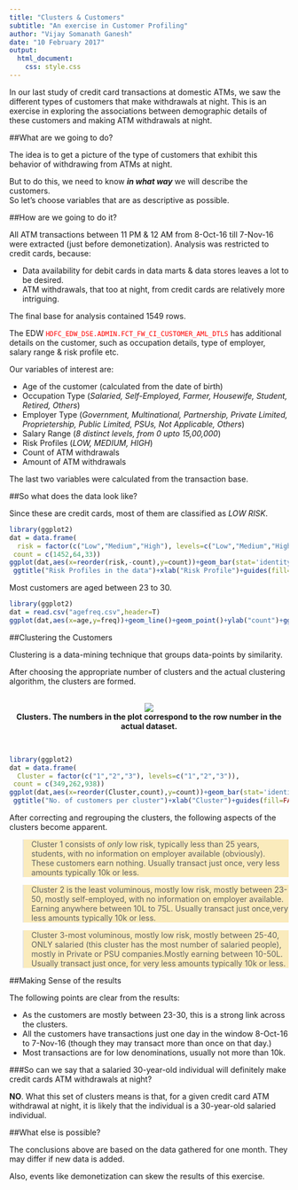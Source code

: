 ---
title: "Clusters & Customers"
subtitle: "An exercise in Customer Profiling"
author: "Vijay Somanath Ganesh"
date: "10 February 2017"
output: 
  html_document:
    css: style.css
---

In our last study of credit card transactions at domestic ATMs, we saw the different types of customers that make withdrawals at night. 
This is an exercise in exploring the associations between demographic details of these customers and making ATM withdrawals at night.

##What are we going to do?

The idea is to get a picture of the type of customers that exhibit this behavior of withdrawing from ATMs at night.

But to do this, we need to know <b><i>in what way</i></b> we will describe the customers.
<br>So let's choose variables that are as descriptive as possible.

##How are we going to do it?

All ATM transactions between 11 PM & 12 AM from 8-Oct-16 till 7-Nov-16 were extracted (just before demonetization).
Analysis was restricted to credit cards, because:

* Data availability for debit cards in data marts & data stores leaves a lot to be desired.
* ATM withdrawals, that too at night, from credit cards are relatively more intriguing.
	
The final base for analysis contained 1549 rows.

The EDW <code><font color="red">HDFC_EDW_DSE.ADMIN.FCT_FW_CI_CUSTOMER_AML_DTLS</font></code> has additional details on the customer, such as occupation details, type of employer, salary range & risk profile etc.

Our variables of interest are:

* Age of the customer (calculated from the date of birth)
* Occupation Type (_Salaried, Self-Employed, Farmer, Housewife, Student, Retired, Others_)
* Employer Type (_Government, Multinational, Partnership, Private Limited, Proprietership, Public Limited, PSUs, Not Applicable, Others_)
* Salary Range (_8 distinct levels, from 0 upto 15,00,000_)
* Risk Profiles (_LOW, MEDIUM, HIGH_)
* Count of ATM withdrawals 
* Amount of ATM withdrawals

The last two variables were calculated from the transaction base.

##So what does the data look like?

Since these are credit cards, most of them are classified as _LOW RISK_.

```{r, echo=FALSE, message=FALSE, warning=FALSE,plotly=TRUE,cache=FALSE,results='markup', fig.align='center'}
library(ggplot2)
dat = data.frame(
  risk = factor(c("Low","Medium","High"), levels=c("Low","Medium","High")),
 count = c(1452,64,33))
ggplot(dat,aes(x=reorder(risk,-count),y=count))+geom_bar(stat='identity') +
 ggtitle("Risk Profiles in the data")+xlab("Risk Profile")+guides(fill=FALSE)
```

Most customers are aged between 23 to 30.

```{r, echo=FALSE, message=FALSE, warning=FALSE,plotly=TRUE,cache=FALSE,results='markup', fig.align='center'}
library(ggplot2)
dat = read.csv("agefreq.csv",header=T)
ggplot(dat,aes(x=age,y=freq))+geom_line()+geom_point()+ylab("count")+ggtitle("Count of customers by age")
```

##Clustering the Customers

Clustering is a data-mining technique that groups data-points by similarity.

After choosing the appropriate number of clusters and the actual clustering algorithm, the clusters are formed.

<br>
<center><img src="C:\Users\v7184\Documents\R-wd\clusters.png"></center>
<center><b>Clusters. The numbers in the plot correspond to the row number in the actual dataset.</b></center>
<br>

```{r, echo=FALSE, message=FALSE, warning=FALSE,plotly=TRUE,cache=FALSE,results='markup', fig.align='center'}
library(ggplot2)
dat = data.frame(
  Cluster = factor(c("1","2","3"), levels=c("1","2","3")),
 count = c(349,262,938))
ggplot(dat,aes(x=reorder(Cluster,count),y=count))+geom_bar(stat='identity') +
 ggtitle("No. of customers per cluster")+xlab("Cluster")+guides(fill=FALSE)
```

After correcting and regrouping the clusters, the following aspects of the clusters become apparent.

<blockquote style="background-color: #faebbc">
Cluster 1 consists of _only_ low risk, typically less than 25 years, students, 
with no information on employer available (obviously). These customers earn nothing.
Usually transact just once, very less amounts typically 10k or less.
</blockquote>

<blockquote style="background-color: #faebbc">
Cluster 2 is the least voluminous, mostly low risk, mostly between 23-50,
mostly self-employed, with no information on employer available.
Earning anywhere between 10L to 75L.
Usually transact just once,very less amounts typically 10k or less.
</blockquote>

<blockquote style="background-color: #faebbc">
Cluster 3-most voluminous, mostly low risk, mostly between 25-40,
ONLY salaried (this cluster has the most number of salaried people), mostly in Private or PSU companies.Mostly earning between 10-50L.
Usually transact just once, for very less amounts typically 10k or less.
</blockquote>

##Making Sense of the results

The following points are clear from the results:

* As the customers are mostly between 23-30, this is a strong link across the clusters. 
* All the customers have transactions just one day in the window 8-Oct-16 to 7-Nov-16 (though they may transact more than once on that day.)
* Most transactions are for low denominations, usually not more than 10k.

###So can we say that a salaried 30-year-old individual will definitely make credit cards ATM withdrawals at night?

<b>NO</b>. What this set of clusters means is that, for a given credit card ATM withdrawal at night, it is likely that the individual is a 30-year-old salaried individual. 

##What else is possible?

The conclusions above are based on the data gathered for one month. They may differ if new data is added.

Also, events like demonetization can skew the results of this exercise.
